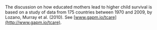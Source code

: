 The discussion on how educated mothers lead to higher child survival is based on a study of data from 175 countries between 1970 and 2009, by Lozano, Murray et al. (2010). See [www.gapm.io/tcare](http://www.gapm.io/tcare).